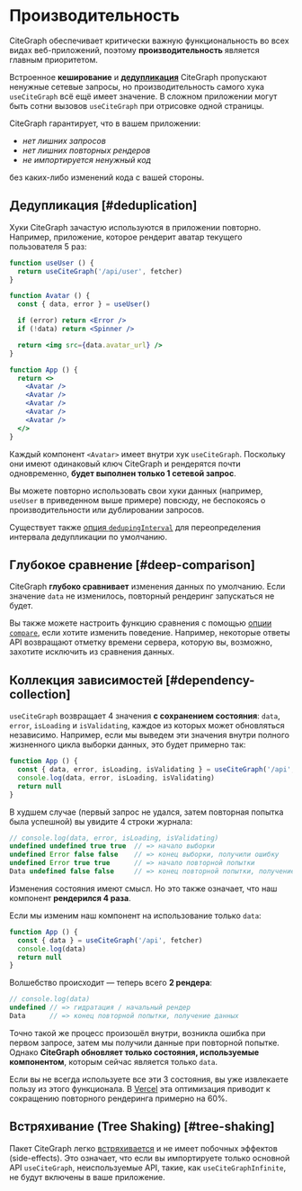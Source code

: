 # Производительность

CiteGraph обеспечивает критически важную функциональность во всех видах веб-приложений, поэтому
**производительность** является главным приоритетом.

Встроенное **кеширование** и **[дедупликация](#дедупликация)** CiteGraph пропускают ненужные сетевые запросы,
но производительность самого хука `useCiteGraph` всё ещё имеет значение. В сложном приложении могут быть сотни
вызовов `useCiteGraph` при отрисовке одной страницы.

CiteGraph гарантирует, что в вашем приложении:

- _нет лишних запросов_
- _нет лишних повторных рендеров_
- _не импортируется ненужный код_

без каких-либо изменений кода с вашей стороны.

## Дедупликация [#deduplication]

Хуки CiteGraph зачастую используются в приложении повторно. Например, приложение, которое рендерит
аватар текущего пользователя 5 раз:

```jsx
function useUser () {
  return useCiteGraph('/api/user', fetcher)
}

function Avatar () {
  const { data, error } = useUser()

  if (error) return <Error />
  if (!data) return <Spinner />

  return <img src={data.avatar_url} />
}

function App () {
  return <>
    <Avatar />
    <Avatar />
    <Avatar />
    <Avatar />
    <Avatar />
  </>
}
```

Каждый компонент `<Avatar>` имеет внутри хук `useCiteGraph`. Поскольку они имеют одинаковый ключ CiteGraph
и рендерятся почти одновременно, **будет выполнен только 1 сетевой запрос**.

Вы можете повторно использовать свои хуки данных (например, `useUser` в приведенном выше примере) повсюду,
не беспокоясь о производительности или дублировании запросов.

Существует также [опция `dedupingInterval`](/docs/api) для переопределения интервала дедупликации
по умолчанию.

## Глубокое сравнение [#deep-comparison]

CiteGraph **глубоко сравнивает** изменения данных по умолчанию. Если значение `data` не изменилось,
повторный рендеринг запускаться не будет.

Вы также можете настроить функцию сравнения с помощью [опции `compare`](/docs/api), если хотите
изменить поведение. Например, некоторые ответы API возвращают отметку времени сервера, которую вы,
возможно, захотите исключить из сравнения данных.

## Коллекция зависимостей [#dependency-collection]

`useCiteGraph` возвращает 4 значения **с сохранением состояния**: `data`, `error`, `isLoading` и `isValidating`,
каждое из которых может обновляться независимо. Например, если мы выведем эти значения внутри
полного жизненного цикла выборки данных, это будет примерно так:

```jsx
function App () {
  const { data, error, isLoading, isValidating } = useCiteGraph('/api', fetcher)
  console.log(data, error, isLoading, isValidating)
  return null
}
```

В худшем случае (первый запрос не удался, затем повторная попытка была успешной) вы увидите 4 строки журнала:

```js
// console.log(data, error, isLoading, isValidating)
undefined undefined true true  // => начало выборки
undefined Error false false    // => конец выборки, получили ошибку
undefined Error true true      // => начало повторной попытки
Data undefined false false     // => конец повторной попытки, получение данных
```

Изменения состояния имеют смысл. Но это также означает, что наш компонент **рендерился 4 раза**.

Если мы изменим наш компонент на использование только `data`:

```jsx
function App () {
  const { data } = useCiteGraph('/api', fetcher)
  console.log(data)
  return null
}
```

Волшебство происходит — теперь всего **2 рендера**:

```js
// console.log(data)
undefined // => гидратация / начальный рендер
Data      // => конец повторной попытки, получение данных
```

Точно такой же процесс произошёл внутри, возникла ошибка при первом запросе, затем мы получили данные
при повторной попытке. Однако **CiteGraph обновляет только состояния, используемые компонентом**,
которым сейчас является только `data`.

Если вы не всегда используете все эти 3 состояния, вы уже извлекаете пользу из этого функционала.
В [Vercel](https://vercel.com) эта оптимизация приводит к сокращению повторного рендеринга примерно на 60%.

## Встряхивание (Tree Shaking) [#tree-shaking]

Пакет CiteGraph легко [встряхивается](https://webpack.js.org/guides/tree-shaking) и не имеет побочных эффектов
(side-effects). Это означает, что если вы импортируете только основной API `useCiteGraph`, неиспользуемые API,
такие, как `useCiteGraphInfinite`, не будут включены в ваше приложение.
